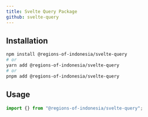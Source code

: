 ```yaml
---
title: Svelte Query Package
github: svelte-query
---
```



<NPMPackageBadges name="svelte-query" />

## Installation

```bash
npm install @regions-of-indonesia/svelte-query
# or
yarn add @regions-of-indonesia/svelte-query
# or
pnpm add @regions-of-indonesia/svelte-query
```

## Usage

```typescript
import {} from "@regions-of-indonesia/svelte-query";
```
